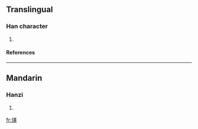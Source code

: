 ==Translingual==
===Han character===
{{Han char|rn=32|rad=土|as=12|sn=15|four=|canj=土廿中金 (GTLC), 土廿一金 (GTMC)}}
# {{defn|Han|sort=土12}}
====References====
{{Han ref|kx=0239.220|dkj=05490|dj=0479.050|hdz=10486.040|uh=58B4|ud=22708}}
----
==Mandarin==
===Hanzi===
{{cmn-hanzi|pin=[[huáng]] (huang2)|wg=huang<sup>2</sup>}}
# {{defn|Mandarin}}

[[fr:墴]]